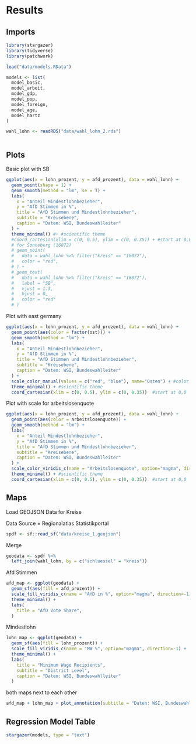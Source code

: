 # Results

## Imports
```r
library(stargazer)
library(tidyverse)
library(patchwork)
```

```r
load("data/models.RData")
```

```r
models <- list(
  model_basic,
  model_arbeit,
  model_gdp,
  model_pop,
  model_foreign,
  model_age,
  model_hartz
)
```

```r
wahl_lohn <- readRDS("data/wahl_lohn_2.rds")
```

```r
```



## Plots

Basic plot with SB

```r
ggplot(aes(x = lohn_prozent, y = afd_prozent), data = wahl_lohn) +
  geom_point(shape = 1) +
  geom_smooth(method = "lm", se = T) +
  labs(
    x = "Anteil Mindestlohnbezieher",
    y = "AfD Stimmen in %",
    title = "AfD Stimmen und Mindestlohnbezieher",
    subtitle = "Kreisebene",
    caption = "Daten: WSI, Bundeswahlleiter"
  ) +
  theme_minimal() #+ #scientific theme
  #coord_cartesian(xlim = c(0, 0.5), ylim = c(0, 0.35)) + #start at 0,0
  # for Sonneberg (16072)
  # geom_point(
  #   data = wahl_lohn %>% filter("kreis" == "16072"),
  #   color = "red",
  # ) + 
  # geom_text(
  #   data = wahl_lohn %>% filter("kreis" == "16072"),
  #   label = "SB",
  #   vjust = 1.3,
  #   hjust = 0,
  #   color = "red"
  # )
```

Plot with east germany

```r
ggplot(aes(x = lohn_prozent, y = afd_prozent), data = wahl_lohn) +
  geom_point(aes(color = factor(ost))) +
  geom_smooth(method = "lm") +
  labs(
    x = "Anteil Mindestlohnbezieher",
    y = "AfD Stimmen in %",
    title = "AfD Stimmen und Mindestlohnbezieher",
    subtitle = "Kreisebene",
    caption = "Daten: WSI, Bundeswahlleiter"
  ) +
  scale_color_manual(values = c("red", "blue"), name="Osten") + #color of points
  theme_minimal() + #scientific theme
  coord_cartesian(xlim = c(0, 0.5), ylim = c(0, 0.35))  #start at 0,0
```


Plot with scale for arbeitslosenquote

```r
ggplot(aes(x = lohn_prozent, y = afd_prozent), data = wahl_lohn) +
  geom_point(aes(color = arbeitslosenquote)) +
  geom_smooth(method = "lm") +
  labs(
    x = "Anteil Mindestlohnbezieher",
    y = "AfD Stimmen in %",
    title = "AfD Stimmen und Mindestlohnbezieher",
    subtitle = "Kreisebene",
    caption = "Daten: WSI, Bundeswahlleiter"
  ) +
  scale_color_viridis_c(name = "Arbeitslosenquote", option="magma", direction=-1) + #color of points
  theme_minimal() + #scientific theme
  coord_cartesian(xlim = c(0, 0.5), ylim = c(0, 0.35))  #start at 0,0
```

## Maps

Load GEOJSON Data for Kreise

Data Source = Regionalatlas Statistikportal

```r
spdf <- sf::read_sf("data/kreise_1.geojson")
```

Merge

```r
geodata <- spdf %>% 
  left_join(wahl_lohn, by = c("schluessel" = "kreis"))
```

Afd Stimmen

```r
afd_map <- ggplot(geodata) +
  geom_sf(aes(fill = afd_prozent)) +
  scale_fill_viridis_c(name = "AfD in %", option="magma", direction=-1) +
  theme_minimal() +
  labs(
    title = "AfD Vote Share",
  )
```

Mindestlohn

```r
lohn_map <- ggplot(geodata) +
  geom_sf(aes(fill = lohn_prozent)) +
  scale_fill_viridis_c(name = "MW %", option="magma", direction=-1) +
  theme_minimal() +
  labs(
    title = "Minimum Wage Recipients",
    subtitle = "District Level",
    caption = "Daten: WSI, Bundeswahlleiter"
  )
```

both maps next to each other

```r
afd_map + lohn_map + plot_annotation(subtitle = "Daten: WSI, Bundeswahlleiter")
```

## Regression Model Table

```r
stargazer(models, type = "text")
```